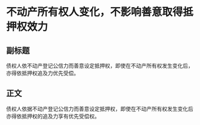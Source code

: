 # 不动产所有权人变化，不影响善意取得抵押权效力
## 副标题
债权人依不动产登记公信力而善意设定抵押权，即使在不动产所有权发生变化后，亦得依抵押权追及力优先受偿。
## 正文
债权人依据不动产登记公信力而善意设定抵押权，即使在不动产所有权发生变化后亦得依抵押权的追及力享有优先受偿权。